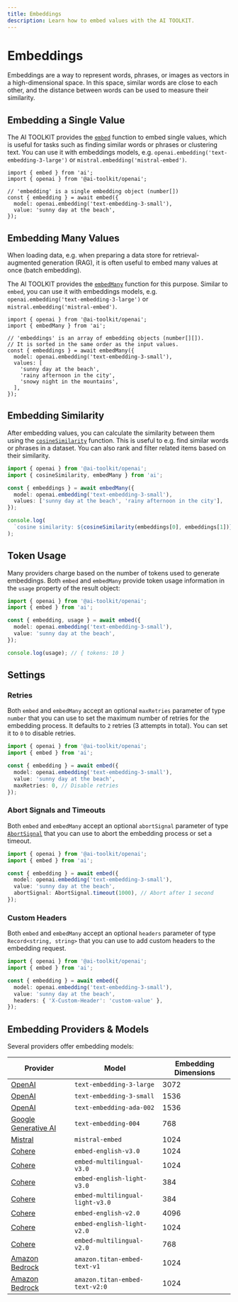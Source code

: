 ```yaml
---
title: Embeddings
description: Learn how to embed values with the AI TOOLKIT.
---
```


# Embeddings

Embeddings are a way to represent words, phrases, or images as vectors in a high-dimensional space.
In this space, similar words are close to each other, and the distance between words can be used to measure their similarity.

## Embedding a Single Value

The AI TOOLKIT provides the [`embed`](/docs/reference/ai-toolkit-core/embed) function to embed single values, which is useful for tasks such as finding similar words
or phrases or clustering text.
You can use it with embeddings models, e.g. `openai.embedding('text-embedding-3-large')` or `mistral.embedding('mistral-embed')`.

```tsx
import { embed } from 'ai';
import { openai } from '@ai-toolkit/openai';

// 'embedding' is a single embedding object (number[])
const { embedding } = await embed({
  model: openai.embedding('text-embedding-3-small'),
  value: 'sunny day at the beach',
});
```

## Embedding Many Values

When loading data, e.g. when preparing a data store for retrieval-augmented generation (RAG),
it is often useful to embed many values at once (batch embedding).

The AI TOOLKIT provides the [`embedMany`](/docs/reference/ai-toolkit-core/embed-many) function for this purpose.
Similar to `embed`, you can use it with embeddings models,
e.g. `openai.embedding('text-embedding-3-large')` or `mistral.embedding('mistral-embed')`.

```tsx
import { openai } from '@ai-toolkit/openai';
import { embedMany } from 'ai';

// 'embeddings' is an array of embedding objects (number[][]).
// It is sorted in the same order as the input values.
const { embeddings } = await embedMany({
  model: openai.embedding('text-embedding-3-small'),
  values: [
    'sunny day at the beach',
    'rainy afternoon in the city',
    'snowy night in the mountains',
  ],
});
```

## Embedding Similarity

After embedding values, you can calculate the similarity between them using the [`cosineSimilarity`](/docs/reference/ai-toolkit-core/cosine-similarity) function.
This is useful to e.g. find similar words or phrases in a dataset.
You can also rank and filter related items based on their similarity.

```ts highlight={"2,10"}
import { openai } from '@ai-toolkit/openai';
import { cosineSimilarity, embedMany } from 'ai';

const { embeddings } = await embedMany({
  model: openai.embedding('text-embedding-3-small'),
  values: ['sunny day at the beach', 'rainy afternoon in the city'],
});

console.log(
  `cosine similarity: ${cosineSimilarity(embeddings[0], embeddings[1])}`,
);
```

## Token Usage

Many providers charge based on the number of tokens used to generate embeddings.
Both `embed` and `embedMany` provide token usage information in the `usage` property of the result object:

```ts highlight={"4,9"}
import { openai } from '@ai-toolkit/openai';
import { embed } from 'ai';

const { embedding, usage } = await embed({
  model: openai.embedding('text-embedding-3-small'),
  value: 'sunny day at the beach',
});

console.log(usage); // { tokens: 10 }
```

## Settings

### Retries

Both `embed` and `embedMany` accept an optional `maxRetries` parameter of type `number`
that you can use to set the maximum number of retries for the embedding process.
It defaults to `2` retries (3 attempts in total). You can set it to `0` to disable retries.

```ts highlight={"7"}
import { openai } from '@ai-toolkit/openai';
import { embed } from 'ai';

const { embedding } = await embed({
  model: openai.embedding('text-embedding-3-small'),
  value: 'sunny day at the beach',
  maxRetries: 0, // Disable retries
});
```

### Abort Signals and Timeouts

Both `embed` and `embedMany` accept an optional `abortSignal` parameter of
type [`AbortSignal`](https://developer.mozilla.org/en-US/docs/Web/API/AbortSignal)
that you can use to abort the embedding process or set a timeout.

```ts highlight={"7"}
import { openai } from '@ai-toolkit/openai';
import { embed } from 'ai';

const { embedding } = await embed({
  model: openai.embedding('text-embedding-3-small'),
  value: 'sunny day at the beach',
  abortSignal: AbortSignal.timeout(1000), // Abort after 1 second
});
```

### Custom Headers

Both `embed` and `embedMany` accept an optional `headers` parameter of type `Record<string, string>`
that you can use to add custom headers to the embedding request.

```ts highlight={"7"}
import { openai } from '@ai-toolkit/openai';
import { embed } from 'ai';

const { embedding } = await embed({
  model: openai.embedding('text-embedding-3-small'),
  value: 'sunny day at the beach',
  headers: { 'X-Custom-Header': 'custom-value' },
});
```

## Embedding Providers & Models

Several providers offer embedding models:

| Provider                                                                                      | Model                           | Embedding Dimensions |
| --------------------------------------------------------------------------------------------- | ------------------------------- | -------------------- |
| [OpenAI](/providers/ai-toolkit-providers/openai#embedding-models)                             | `text-embedding-3-large`        | 3072                 |
| [OpenAI](/providers/ai-toolkit-providers/openai#embedding-models)                             | `text-embedding-3-small`        | 1536                 |
| [OpenAI](/providers/ai-toolkit-providers/openai#embedding-models)                             | `text-embedding-ada-002`        | 1536                 |
| [Google Generative AI](/providers/ai-toolkit-providers/google-generative-ai#embedding-models) | `text-embedding-004`            | 768                  |
| [Mistral](/providers/ai-toolkit-providers/mistral#embedding-models)                           | `mistral-embed`                 | 1024                 |
| [Cohere](/providers/ai-toolkit-providers/cohere#embedding-models)                             | `embed-english-v3.0`            | 1024                 |
| [Cohere](/providers/ai-toolkit-providers/cohere#embedding-models)                             | `embed-multilingual-v3.0`       | 1024                 |
| [Cohere](/providers/ai-toolkit-providers/cohere#embedding-models)                             | `embed-english-light-v3.0`      | 384                  |
| [Cohere](/providers/ai-toolkit-providers/cohere#embedding-models)                             | `embed-multilingual-light-v3.0` | 384                  |
| [Cohere](/providers/ai-toolkit-providers/cohere#embedding-models)                             | `embed-english-v2.0`            | 4096                 |
| [Cohere](/providers/ai-toolkit-providers/cohere#embedding-models)                             | `embed-english-light-v2.0`      | 1024                 |
| [Cohere](/providers/ai-toolkit-providers/cohere#embedding-models)                             | `embed-multilingual-v2.0`       | 768                  |
| [Amazon Bedrock](/providers/ai-toolkit-providers/amazon-bedrock#embedding-models)             | `amazon.titan-embed-text-v1`    | 1024                 |
| [Amazon Bedrock](/providers/ai-toolkit-providers/amazon-bedrock#embedding-models)             | `amazon.titan-embed-text-v2:0`  | 1024                 |
